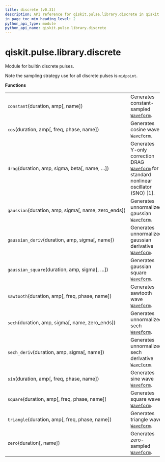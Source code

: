 ```yaml
---
title: discrete (v0.31)
description: API reference for qiskit.pulse.library.discrete in qiskit v0.31
in_page_toc_min_heading_level: 2
python_api_type: module
python_api_name: qiskit.pulse.library.discrete
---
```


<span id="module-qiskit.pulse.library.discrete" />

<span id="qiskit-pulse-library-discrete" />

# qiskit.pulse.library.discrete

Module for builtin discrete pulses.

Note the sampling strategy use for all discrete pulses is `midpoint`.

**Functions**

|                                                       |                                                                                                                                            |
| ----------------------------------------------------- | ------------------------------------------------------------------------------------------------------------------------------------------ |
| `constant`(duration, amp\[, name])                    | Generates constant-sampled [`Waveform`](qiskit.pulse.Waveform "qiskit.pulse.Waveform").                                                    |
| `cos`(duration, amp\[, freq, phase, name])            | Generates cosine wave [`Waveform`](qiskit.pulse.Waveform "qiskit.pulse.Waveform").                                                         |
| `drag`(duration, amp, sigma, beta\[, name, …])        | Generates Y-only correction DRAG [`Waveform`](qiskit.pulse.Waveform "qiskit.pulse.Waveform") for standard nonlinear oscillator (SNO) \[1]. |
| `gaussian`(duration, amp, sigma\[, name, zero\_ends]) | Generates unnormalized gaussian [`Waveform`](qiskit.pulse.Waveform "qiskit.pulse.Waveform").                                               |
| `gaussian_deriv`(duration, amp, sigma\[, name])       | Generates unnormalized gaussian derivative [`Waveform`](qiskit.pulse.Waveform "qiskit.pulse.Waveform").                                    |
| `gaussian_square`(duration, amp, sigma\[, …])         | Generates gaussian square [`Waveform`](qiskit.pulse.Waveform "qiskit.pulse.Waveform").                                                     |
| `sawtooth`(duration, amp\[, freq, phase, name])       | Generates sawtooth wave [`Waveform`](qiskit.pulse.Waveform "qiskit.pulse.Waveform").                                                       |
| `sech`(duration, amp, sigma\[, name, zero\_ends])     | Generates unnormalized sech [`Waveform`](qiskit.pulse.Waveform "qiskit.pulse.Waveform").                                                   |
| `sech_deriv`(duration, amp, sigma\[, name])           | Generates unnormalized sech derivative [`Waveform`](qiskit.pulse.Waveform "qiskit.pulse.Waveform").                                        |
| `sin`(duration, amp\[, freq, phase, name])            | Generates sine wave [`Waveform`](qiskit.pulse.Waveform "qiskit.pulse.Waveform").                                                           |
| `square`(duration, amp\[, freq, phase, name])         | Generates square wave [`Waveform`](qiskit.pulse.Waveform "qiskit.pulse.Waveform").                                                         |
| `triangle`(duration, amp\[, freq, phase, name])       | Generates triangle wave [`Waveform`](qiskit.pulse.Waveform "qiskit.pulse.Waveform").                                                       |
| `zero`(duration\[, name])                             | Generates zero-sampled [`Waveform`](qiskit.pulse.Waveform "qiskit.pulse.Waveform").                                                        |

